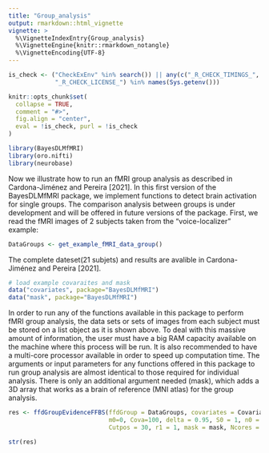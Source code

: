 ```yaml
---
title: "Group_analysis"
output: rmarkdown::html_vignette
vignette: >
  %\VignetteIndexEntry{Group_analysis}
  %\VignetteEngine{knitr::rmarkdown_notangle}
  %\VignetteEncoding{UTF-8}
---
```


```r
is_check <- ("CheckExEnv" %in% search()) || any(c("_R_CHECK_TIMINGS_",
             "_R_CHECK_LICENSE_") %in% names(Sys.getenv()))

knitr::opts_chunk$set(
  collapse = TRUE,
  comment = "#>",
  fig.align = "center",
  eval = !is_check, purl = !is_check
)
```



```r
library(BayesDLMfMRI)
library(oro.nifti)
library(neurobase)
```


Now we illustrate how to run an fMRI group analysis as described in Cardona-Jiménez and Pereira [2021]. In this first version of the BayesDLMfMRI package, we implement functions to detect brain activation for single groups. The comparison analysis between groups is under development and will be offered in future versions of the package. First, we read the fMRI images of 2 subjects taken from the "voice-localizer" example:

```r
DataGroups <- get_example_fMRI_data_group()
```

The complete dateset(21 subjets) and results are avalible in Cardona-Jiménez and Pereira [2021].



```r
# load example covaraites and mask
data("covariates", package="BayesDLMfMRI")
data("mask", package="BayesDLMfMRI")
```


In order to run any of the functions available in this package to perform fMRI group analysis, the data sets or sets of images from each subject must be stored on a list object as it is shown above. To deal with this massive amount of information, the user must have a big RAM capacity available on the machine where this process will be run. It is also recommended to have a multi-core processor available in order to speed up computation time. The arguments or input parameters for any functions offered in this package to run group analysis are almost identical to those required for individual analysis. There is only an additional argument needed  (mask), which adds a 3D array that works as a brain of reference (MNI atlas) for the group analysis.

```r
res <- ffdGroupEvidenceFFBS(ffdGroup = DataGroups, covariates = Covariates, 
                            m0=0, Cova=100, delta = 0.95, S0 = 1, n0 = 1, N1 = FALSE, Nsimu1 = 100, 
                            Cutpos = 30, r1 = 1, mask = mask, Ncores = 1)
```



```r
str(res)
```

